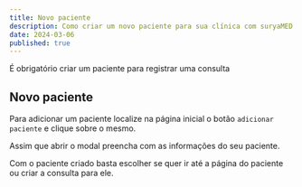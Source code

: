 ```yaml
---
title: Novo paciente
description: Como criar um novo paciente para sua clínica com suryaMED.
date: 2024-03-06
published: true
---
```

 
<PostAtention  > É obrigatório criar um paciente para registrar uma consulta </PostAtention >

## Novo paciente

Para adicionar um paciente localize na página inicial o botão `adicionar paciente` e clique sobre o mesmo.
<Image 
  src="/static/botao-adicionar-paciente.jpg" 
  alt="" 
  width={400} 
  height={200} 
/>

Assim que abrir o modal preencha com as informações do seu paciente.
<Image 
  src="/static/modal-criar-paciente.jpg" 
  alt="" 
  width={400} 
  height={200} 
/>

Com o paciente criado basta escolher se quer ir até a página do paciente ou criar a consulta para ele.
<Image 
  src="/static/paciente-criado.jpg" 
  alt="" 
  width={400} 
  height={200} 
/>
